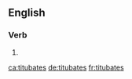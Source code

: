 {{also|titubâtes}}
==English==

===Verb===
{{head|en|verb form}}

# {{en-third-person singular of|titubate}}

[[ca:titubates]]
[[de:titubates]]
[[fr:titubates]]